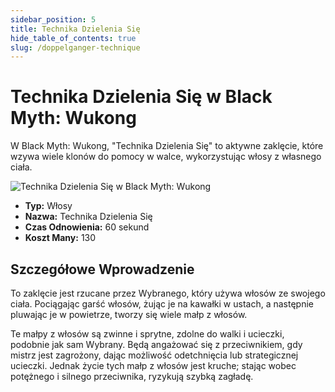 ```yaml
---
sidebar_position: 5
title: Technika Dzielenia Się
hide_table_of_contents: true
slug: /doppelganger-technique
---
```


# Technika Dzielenia Się w Black Myth: Wukong

W Black Myth: Wukong, "Technika Dzielenia Się" to aktywne zaklęcie, które wzywa wiele klonów do pomocy w walce, wykorzystując włosy z własnego ciała.

<img
    src="https://image.informedainews.com/fss.gif"
    alt="Technika Dzielenia Się w Black Myth: Wukong"
/>

- **Typ:** Włosy
- **Nazwa:** Technika Dzielenia Się
- **Czas Odnowienia:** 60 sekund
- **Koszt Many:** 130

## Szczegółowe Wprowadzenie

To zaklęcie jest rzucane przez Wybranego, który używa włosów ze swojego ciała. Pociągając garść włosów, żując je na kawałki w ustach, a następnie pluwając je w powietrze, tworzy się wiele małp z włosów.

Te małpy z włosów są zwinne i sprytne, zdolne do walki i ucieczki, podobnie jak sam Wybrany. Będą angażować się z przeciwnikiem, gdy mistrz jest zagrożony, dając możliwość odetchnięcia lub strategicznej ucieczki. Jednak życie tych małp z włosów jest kruche; stając wobec potężnego i silnego przeciwnika, ryzykują szybką zagładę.